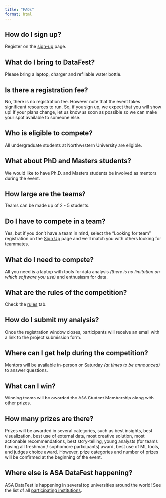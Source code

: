 ```yaml
---
title: "FAQs"
format: html
---
```


## How do I sign up?

Register on the [sign-up](https://nustat.github.io/2025-datafest/signup.html) page.

## What do I bring to DataFest?

Please bring a laptop, charger and refillable water bottle.

## Is there a registration fee?

No, there is no registration fee. However note that the event takes significant resources to run. So, if you sign up, we expect that you will show up! If your plans change, let us know as soon as possible so we can make your spot available to someone else.

## Who is eligible to compete?

All undergraduate students at Northwestern University are eligible.

## What about PhD and Masters students?

We would like to have Ph.D. and Masters students be involved as mentors during the event.

## How large are the teams?

Teams can be made up of 2 - 5 students.

## Do I have to compete in a team?

Yes, but if you don’t have a team in mind, select the “Looking for team” registration on the [Sign Up](https://nustat.github.io/2025-datafest/signup.html) page and we’ll match you with others looking for teammates.

## What do I need to compete?

All you need is a laptop with tools for data analysis *(there is no limitation on which software you use)* and enthusiasm for data.

## What are the rules of the competition?

Check the [rules](https://nustat.github.io/2025-datafest/coc.html) tab.

## How do I submit my analysis?

Once the registration window closes, participants will receive an email with a link to the project submission form.

## Where can I get help during the competition?

Mentors will be available in-person on Saturday *(at times to be announced)* to answer questions.

## What can I win?

Winning teams will be awarded the ASA Student Membership along with other prizes.

## How many prizes are there?

Prizes will be awarded in several categories, such as best insights, best visualization, best use of external data, most creative solution, most actionable recommendations, best story-telling, young analysts (for teams having all freshman / sophomore participants) award, best use of ML tools, and judges choice award. However, prize categories and number of prizes will be confirmed at the beginning of the event.

## Where else is ASA DataFest happening?

ASA DataFest is happening in several top universities around the world! See the list of all [participating institutions](https://ww2.amstat.org/education/datafest/participants.cfm).
